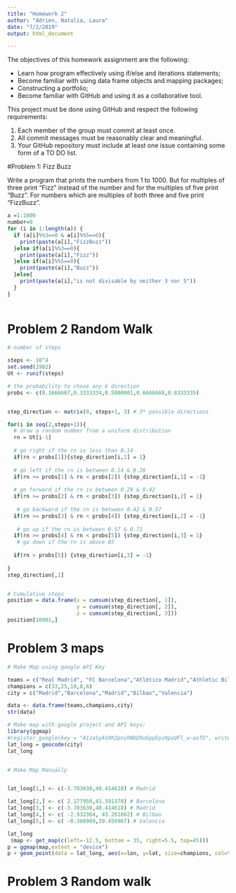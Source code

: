 ```yaml
---
title: "Homework 2"
author: "Adrien, Natalia, Laura"
date: "7/2/2019"
output: html_document

---
```


The objectives of this homework assignment are the following:

* Learn how program effectively using if/else and iterations statements;
* Become familiar with using data frame objects and mapping packages;
* Constructing a portfolio;
* Become familiar with GitHub and using it as a collaborative tool.

This project must be done using GitHub and respect the following requirements:

1. Each member of the group must commit at least once.
2. All commit messages must be reasonably clear and meaningful.
3. Your GitHub repository must include at least one issue containing some form of a TO DO list.

#Problem 1: Fizz Buzz

Write a program that prints the numbers from 1 to 1000. But for multiples of three print “Fizz” instead of the number and for the multiples of five print “Buzz”. For numbers which are multiples of both three and five print “FizzBuzz”.
```r
a =1:1000
number=0
for (i in 1:length(a)) {
  if (a[i]%%3==0 & a[i]%%5==0){
    print(paste(a[i],"FizzBuzz"))
  }else if(a[i]%%3==0){
    print(paste(a[i],"Fizz"))
  }else if(a[i]%%5==0){
    print(paste(a[i],"Buzz"))
  }else{
    print(paste(a[i],"is not divisable by neither 3 nor 5"))
  }
}
  

```


# Problem 2 Random Walk

```r
# number of steps 

steps <- 10^4
set.seed(1982)
Ut <- runif(steps)

# the probability to chose any 6 direction
probs <- c(0.1666667,0.3333334,0.5000001,0.6666668,0.8333335)


step_direction <- matrix(0, steps+1, 3) # 3* possible directions

for(i in seq(2,steps+1)){
  # draw a random number from a uniform distribution
  rn = Ut[i-1]
  
  # go right if the rn is less than 0.14
  if(rn < probs[1]){step_direction[i,1] = 1}
  
  # go left if the rn is between 0.14 & 0.28
  if(rn >= probs[1] & rn < probs[2]) {step_direction[i,1] = -1}
  
  # go forward if the rn is between 0.28 & 0.42
  if(rn >= probs[2] & rn < probs[3]) {step_direction[i,2] = 1}
  
   # go backward if the rn is between 0.42 & 0.57
  if(rn >= probs[3] & rn < probs[4]) {step_direction[i,2] = -1}
  
   # go up if the rn is between 0.57 & 0.71
  if(rn >= probs[4] & rn < probs[5]) {step_direction[i,3] = 1}
   # go down if the rn is above 85
  
  if(rn > probs[5]) {step_direction[i,3] = -1}
  
}
step_direction[,1]


# Cumulative steps
position = data.frame(x = cumsum(step_direction[, 1]), 
                      y = cumsum(step_direction[, 2]),
                      z = cumsum(step_direction[, 3]))
position[10001,]


```


# Problem 3  maps 


```r

# Make Map using google API Key 

teams = c("Real Madrid", "FC Barcelona","Atlético Madrid","Athletic Bilbao","Valencia")
champions = c(33,25,10,8,6)
city = c("Madrid","Barcelona","Madrid","Bilbao","Valencia")

data <- data.frame(teams,champions,city)
str(data)

# Make map with google project and API keys: 
library(ggmap)
#register_google(key = "AIzaSyAVXK2pniRWbD9oGppEpz0poQFl_w-axTU", write=TRUE)
lat_long = geocode(city)
lat_long


# Make Map Manually 


lat_long[1,] <- c(-3.703630,40.414618) # Madrid 

lat_long[2,] <- c( 2.177950,41.391378) # Barcelona
lat_long[3,] <- c(-3.703630,40.414618) # Madrid
lat_long[4,] <- c( -2.932364, 43.261062) # Bilbao
lat_long[5,] <- c( -0.366909,39.456967) # Valencia

lat_long
 (map <- get_map(c(left=-12.5, bottom = 35, right=5.5, top=45)))
p = ggmap(map,extent = "device")
p + geom_point(data = lat_long, aes(x=lon, y=lat, size=champions, col=teams), alpha = 1)
```


# Problem 3 Random walk 



















